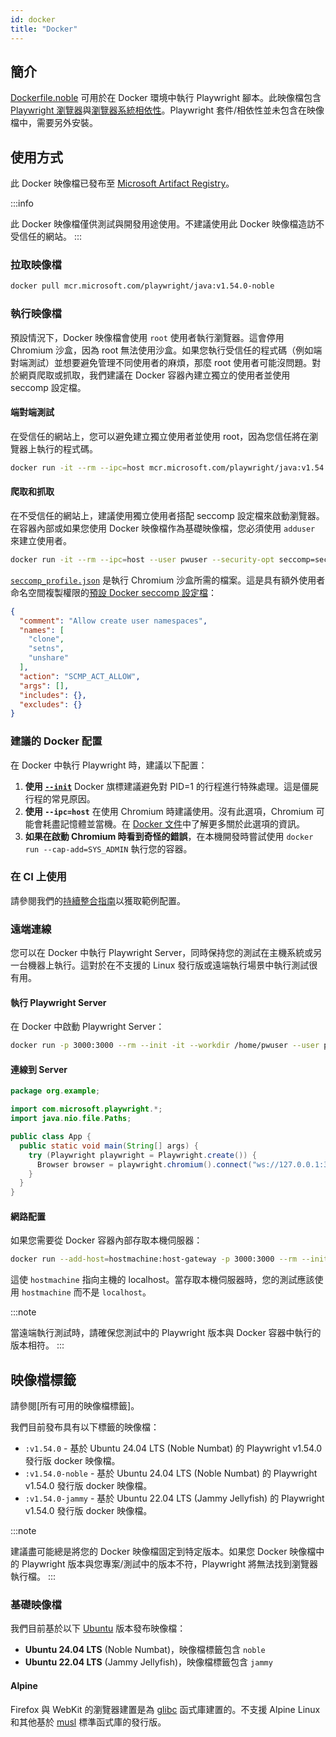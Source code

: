 ```yaml
---
id: docker
title: "Docker"
---
```


## 簡介

[Dockerfile.noble] 可用於在 Docker 環境中執行 Playwright 腳本。此映像檔包含 [Playwright 瀏覽器](./browsers.mdx#install-browsers)與[瀏覽器系統相依性](./browsers.mdx#install-system-dependencies)。Playwright 套件/相依性並未包含在映像檔中，需要另外安裝。

## 使用方式

此 Docker 映像檔已發布至 [Microsoft Artifact Registry]。

:::info

此 Docker 映像檔僅供測試與開發用途使用。不建議使用此 Docker 映像檔造訪不受信任的網站。
:::

### 拉取映像檔

```bash
docker pull mcr.microsoft.com/playwright/java:v1.54.0-noble
```

### 執行映像檔

預設情況下，Docker 映像檔會使用 `root` 使用者執行瀏覽器。這會停用 Chromium 沙盒，因為 root 無法使用沙盒。如果您執行受信任的程式碼（例如端對端測試）並想要避免管理不同使用者的麻煩，那麼 root 使用者可能沒問題。對於網頁爬取或抓取，我們建議在 Docker 容器內建立獨立的使用者並使用 seccomp 設定檔。

#### 端對端測試

在受信任的網站上，您可以避免建立獨立使用者並使用 root，因為您信任將在瀏覽器上執行的程式碼。

```bash
docker run -it --rm --ipc=host mcr.microsoft.com/playwright/java:v1.54.0-noble /bin/bash
```

#### 爬取和抓取

在不受信任的網站上，建議使用獨立使用者搭配 seccomp 設定檔來啟動瀏覽器。在容器內部或如果您使用 Docker 映像檔作為基礎映像檔，您必須使用 `adduser` 來建立使用者。

```bash
docker run -it --rm --ipc=host --user pwuser --security-opt seccomp=seccomp_profile.json mcr.microsoft.com/playwright/java:v1.54.0-noble /bin/bash
```

[`seccomp_profile.json`](https://github.com/microsoft/playwright/blob/main/utils/docker/seccomp_profile.json) 是執行 Chromium 沙盒所需的檔案。這是具有額外使用者命名空間複製權限的[預設 Docker seccomp 設定檔](https://github.com/docker/engine/blob/d0d99b04cf6e00ed3fc27e81fc3d94e7eda70af3/profiles/seccomp/default.json)：

```json
{
  "comment": "Allow create user namespaces",
  "names": [
    "clone",
    "setns",
    "unshare"
  ],
  "action": "SCMP_ACT_ALLOW",
  "args": [],
  "includes": {},
  "excludes": {}
}
```

### 建議的 Docker 配置

在 Docker 中執行 Playwright 時，建議以下配置：
1. **使用 [`--init`](https://docs.docker.com/reference/cli/docker/container/run/#init)** Docker 旗標建議避免對 PID=1 的行程進行特殊處理。這是僵屍行程的常見原因。
1. **使用 `--ipc=host`** 在使用 Chromium 時建議使用。沒有此選項，Chromium 可能會耗盡記憶體並當機。在 [Docker 文件](https://docs.docker.com/reference/cli/docker/container/run/#ipc)中了解更多關於此選項的資訊。
1. **如果在啟動 Chromium 時看到奇怪的錯誤**，在本機開發時嘗試使用 `docker run --cap-add=SYS_ADMIN` 執行您的容器。

### 在 CI 上使用

請參閱我們的[持續整合指南](./ci.mdx)以獲取範例配置。

### 遠端連線

您可以在 Docker 中執行 Playwright Server，同時保持您的測試在主機系統或另一台機器上執行。這對於在不支援的 Linux 發行版或遠端執行場景中執行測試很有用。

#### 執行 Playwright Server

在 Docker 中啟動 Playwright Server：

```bash
docker run -p 3000:3000 --rm --init -it --workdir /home/pwuser --user pwuser mcr.microsoft.com/playwright:v1.54.0-noble /bin/sh -c "npx -y playwright@1.54.0 run-server --port 3000 --host 0.0.0.0"
```

#### 連線到 Server

```java
package org.example;

import com.microsoft.playwright.*;
import java.nio.file.Paths;

public class App {
  public static void main(String[] args) {
    try (Playwright playwright = Playwright.create()) {
      Browser browser = playwright.chromium().connect("ws://127.0.0.1:3000/");
    }
  }
}
```

#### 網路配置

如果您需要從 Docker 容器內部存取本機伺服器：

```bash
docker run --add-host=hostmachine:host-gateway -p 3000:3000 --rm --init -it --workdir /home/pwuser --user pwuser mcr.microsoft.com/playwright:v1.54.0-noble /bin/sh -c "npx -y playwright@1.54.0 run-server --port 3000 --host 0.0.0.0"
```

這使 `hostmachine` 指向主機的 localhost。當存取本機伺服器時，您的測試應該使用 `hostmachine` 而不是 `localhost`。

:::note

當遠端執行測試時，請確保您測試中的 Playwright 版本與 Docker 容器中執行的版本相符。
:::

## 映像檔標籤

請參閱[所有可用的映像檔標籤]。

我們目前發布具有以下標籤的映像檔：
- `:v1.54.0` - 基於 Ubuntu 24.04 LTS (Noble Numbat) 的 Playwright v1.54.0 發行版 docker 映像檔。
- `:v1.54.0-noble` - 基於 Ubuntu 24.04 LTS (Noble Numbat) 的 Playwright v1.54.0 發行版 docker 映像檔。
- `:v1.54.0-jammy` - 基於 Ubuntu 22.04 LTS (Jammy Jellyfish) 的 Playwright v1.54.0 發行版 docker 映像檔。

:::note

建議盡可能總是將您的 Docker 映像檔固定到特定版本。如果您 Docker 映像檔中的 Playwright 版本與您專案/測試中的版本不符，Playwright 將無法找到瀏覽器執行檔。
:::

### 基礎映像檔

我們目前基於以下 [Ubuntu](https://hub.docker.com/_/ubuntu) 版本發布映像檔：
- **Ubuntu 24.04 LTS** (Noble Numbat)，映像檔標籤包含 `noble`
- **Ubuntu 22.04 LTS** (Jammy Jellyfish)，映像檔標籤包含 `jammy`

#### Alpine

Firefox 與 WebKit 的瀏覽器建置是為 [glibc](https://en.wikipedia.org/wiki/Glibc) 函式庫建置的。不支援 Alpine Linux 和其他基於 [musl](https://en.wikipedia.org/wiki/Musl) 標準函式庫的發行版。


[APIRequest]: /api/class-apirequest.mdx "APIRequest"
[APIRequestContext]: /api/class-apirequestcontext.mdx "APIRequestContext"
[APIResponse]: /api/class-apiresponse.mdx "APIResponse"
[APIResponseAssertions]: /api/class-apiresponseassertions.mdx "APIResponseAssertions"
[Browser]: /api/class-browser.mdx "Browser"
[BrowserContext]: /api/class-browsercontext.mdx "BrowserContext"
[BrowserType]: /api/class-browsertype.mdx "BrowserType"
[CDPSession]: /api/class-cdpsession.mdx "CDPSession"
[Clock]: /api/class-clock.mdx "Clock"
[ConsoleMessage]: /api/class-consolemessage.mdx "ConsoleMessage"
[Dialog]: /api/class-dialog.mdx "Dialog"
[Download]: /api/class-download.mdx "Download"
[ElementHandle]: /api/class-elementhandle.mdx "ElementHandle"
[FileChooser]: /api/class-filechooser.mdx "FileChooser"
[FormData]: /api/class-formdata.mdx "FormData"
[Frame]: /api/class-frame.mdx "Frame"
[FrameLocator]: /api/class-framelocator.mdx "FrameLocator"
[JSHandle]: /api/class-jshandle.mdx "JSHandle"
[Keyboard]: /api/class-keyboard.mdx "Keyboard"
[Locator]: /api/class-locator.mdx "Locator"
[LocatorAssertions]: /api/class-locatorassertions.mdx "LocatorAssertions"
[Mouse]: /api/class-mouse.mdx "Mouse"
[Page]: /api/class-page.mdx "Page"
[PageAssertions]: /api/class-pageassertions.mdx "PageAssertions"
[Playwright]: /api/class-playwright.mdx "Playwright"
[PlaywrightAssertions]: /api/class-playwrightassertions.mdx "PlaywrightAssertions"
[PlaywrightException]: /api/class-playwrightexception.mdx "PlaywrightException"
[Request]: /api/class-request.mdx "Request"
[RequestOptions]: /api/class-requestoptions.mdx "RequestOptions"
[Response]: /api/class-response.mdx "Response"
[Route]: /api/class-route.mdx "Route"
[Selectors]: /api/class-selectors.mdx "Selectors"
[TimeoutError]: /api/class-timeouterror.mdx "TimeoutError"
[Touchscreen]: /api/class-touchscreen.mdx "Touchscreen"
[Tracing]: /api/class-tracing.mdx "Tracing"
[Video]: /api/class-video.mdx "Video"
[WebError]: /api/class-weberror.mdx "WebError"
[WebSocket]: /api/class-websocket.mdx "WebSocket"
[WebSocketFrame]: /api/class-websocketframe.mdx "WebSocketFrame"
[WebSocketRoute]: /api/class-websocketroute.mdx "WebSocketRoute"
[Worker]: /api/class-worker.mdx "Worker"
[Element]: https://developer.mozilla.org/en-US/docs/Web/API/element "Element"
[EvaluationArgument]: /evaluating.mdx#evaluation-argument "EvaluationArgument"
[Promise]: https://developer.mozilla.org/en-US/docs/Web/JavaScript/Reference/Global_Objects/Promise "Promise"
[iterator]: https://developer.mozilla.org/en-US/docs/Web/JavaScript/Reference/Iteration_protocols "Iterator"
[origin]: https://developer.mozilla.org/en-US/docs/Glossary/Origin "Origin"
[selector]: https://developer.mozilla.org/en-US/docs/Web/CSS/CSS_Selectors "selector"
[Serializable]: https://developer.mozilla.org/en-US/docs/Web/JavaScript/Reference/Global_Objects/JSON/stringify#Description "Serializable"
[UIEvent.detail]: https://developer.mozilla.org/en-US/docs/Web/API/UIEvent/detail "UIEvent.detail"
[UnixTime]: https://en.wikipedia.org/wiki/Unix_time "Unix Time"
[xpath]: https://developer.mozilla.org/en-US/docs/Web/XPath "xpath"

[boolean]: https://docs.oracle.com/javase/tutorial/java/nutsandbolts/datatypes.html "boolean"
[byte&#91;&#93;]: https://docs.oracle.com/javase/tutorial/java/nutsandbolts/datatypes.html "byte[]"
[Consumer]: https://docs.oracle.com/javase/8/docs/api/java/util/function/Consumer.html "Consumer"
[Date]: https://docs.oracle.com/javase/8/docs/api/java/util/Date.html "Date"
[double]: https://docs.oracle.com/javase/tutorial/java/nutsandbolts/datatypes.html "double"
[InputStream]: https://docs.oracle.com/javase/8/docs/api/java/io/InputStream.html "InputStream"
[int]: https://docs.oracle.com/javase/tutorial/java/nutsandbolts/datatypes.html "int"
[long]: https://docs.oracle.com/javase/tutorial/java/nutsandbolts/datatypes.html "long"
[JsonObject]: https://www.javadoc.io/doc/com.google.code.gson/gson/latest/com.google.gson/com/google/gson/JsonObject.html "JsonObject"
[List]: https://docs.oracle.com/javase/8/docs/api/java/util/List.html "List"
[Map]: https://docs.oracle.com/javase/8/docs/api/java/util/Map.html "Map"
[null]: https://docs.oracle.com/javase/specs/jls/se8/html/jls-3.html#jls-3.10.7 "null"
[Object]: https://docs.oracle.com/javase/8/docs/api/java/lang/Object.html "Object"
[Path]: https://docs.oracle.com/javase/8/docs/api/java/nio/file/Path.html "Path"
[Pattern]: https://docs.oracle.com/javase/8/docs/api/java/util/regex/Pattern.html "Pattern"
[Predicate]: https://docs.oracle.com/javase/8/docs/api/java/util/function/Predicate.html "Predicate"
[void]: https://docs.oracle.com/javase/tutorial/java/javaOO/methods.html "void"
[Runnable]: https://docs.oracle.com/javase/8/docs/api/java/lang/Runnable.html "Runnable"
[RuntimeException]: https://docs.oracle.com/javase/8/docs/api/java/lang/RuntimeException.html "RuntimeException"
[String]: https://docs.oracle.com/javase/8/docs/api/java/lang/String.html "String"

[all available image tags]: https://mcr.microsoft.com/en-us/product/playwright/java/about "all available image tags"
[Microsoft Artifact Registry]: https://mcr.microsoft.com/en-us/product/playwright/java/about "Microsoft Artifact Registry"
[Dockerfile.noble]: https://github.com/microsoft/playwright-java/blob/main/utils/docker/Dockerfile.noble "Dockerfile.noble"

